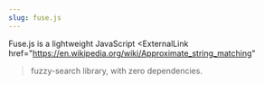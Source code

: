 ```yaml
---
slug: fuse.js
---
```


<ExternalLink href="https://www.fusejs.io/">Fuse.js</ExternalLink>
is a lightweight JavaScript
<ExternalLink
  href="https://en.wikipedia.org/wiki/Approximate_string_matching"
>fuzzy-search</ExternalLink>
library, with zero dependencies.

